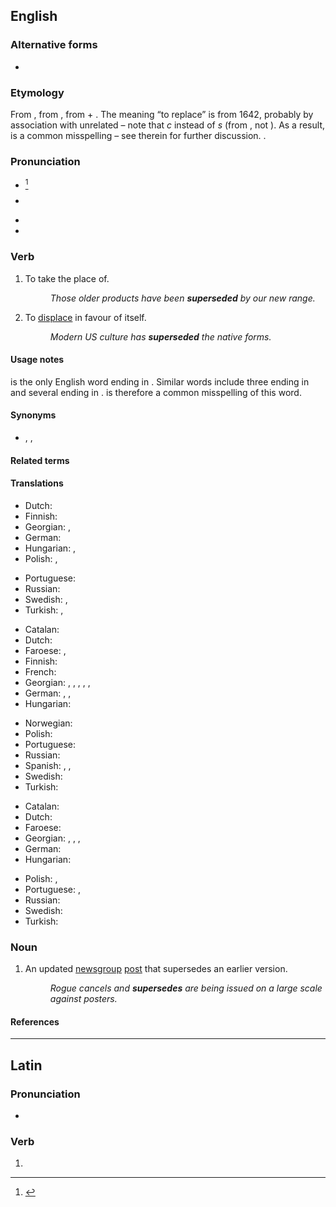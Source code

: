 ==English==

===Alternative forms===
* {{alt|en|supercede|superseed||common [[misspelling]]s}}

===Etymology===
{{root|en|ine-pro|*sed-}}
From {{der|en|frm|superseder||postpone, defer}}, from {{der|en|la|supersedeo|supersedēre}}, from {{m|la|super||over}} + {{m|la|sedeo|sedēre|to sit}}. The meaning “to replace” is from 1642, probably by association with unrelated {{m|en|precede}} – note that ''c'' instead of ''s'' (from {{m|la|cedo|cēdere|to yield}}, not {{m|la|sedeo|sedēre|to sit}}). As a result, {{m|en|supercede}} is a common misspelling – see therein for further discussion. {{doublet|en|surcease}}.

===Pronunciation===
* {{a|RP}} {{IPA|en|/ˌsuːpəˈsiːd/}}<ref>{{R:TheFreeDictionary}}</ref>
* {{a|CA|GA}} {{IPA|en|/ˌsupɚˈsiːd/}}
* {{audio|en|En-us-supersede.ogg|Audio (US)}}
* {{rhymes|en|iːd}}

===Verb===
{{en-verb}}

# {{lb|en|transitive}} To take the place of.
#: ''Those older products have been '''superseded''' by our new range.''
# {{lb|en|transitive}} To [[displace]] in favour of itself.
#: ''Modern US culture has '''superseded''' the native forms.''

====Usage notes====
{{m|en||Supersede}} is the only English word ending in {{m|en||-sede}}. Similar words include three ending in {{m|en||-ceed}} and several ending in {{m|en||-cede}}. {{m|en|supercede|Supercede}} is therefore a common misspelling of this word.

====Synonyms====
* {{sense|take the place of}} {{l|en|replace}}, {{l|en|supplant}}, {{l|en|usurp}}

====Related terms====
{{rel4|en
|supersedure
|supersession
|supersessional
|supersessionary
}}

====Translations====
{{trans-top|set aside}}
* Dutch: {{t|nl|opzij zetten}}
* Finnish: {{t+|fi|korvata}}
* Georgian: {{t|ka|განდევნის}}, {{t|ka|განდევნა}}
* German: {{t+|de|aufheben}}
* Hungarian: {{t+|hu|érvénytelenít}}, {{t|hu|[[hatály]]on [[kívül]] [[helyez]]}}
* Polish: {{t+|pl|odłożyć}}, {{t+|pl|unieważnić}}
{{trans-mid}}
* Portuguese: {{t+|pt|sobrepor}}
* Russian: {{t+|ru|смещать}}
* Swedish: {{t|sv|avlysa}}, {{t+|sv|avskaffa}}
* Turkish: {{t+|tr|yürürlükten kaldırmak}}, {{t|tr|ilgâ etmek}}
{{trans-bottom}}

{{trans-top|take the place of}}
* Catalan: {{t+|ca|substituir}}
* Dutch: {{t+|nl|vervangen}}
* Faroese: {{t|fo|koma í staðin fyri}}, {{t|fo|avloysa}}
* Finnish: {{t+|fi|korvata}}
* French: {{t+|fr|supplanter}}
* Georgian: {{t|ka|ჩაანაცვლებს}}, {{t|ka|ჩანაცვლება}}, {{t|ka|ადგილის დაკავება}}, {{t|ka|ადგილს იკავებს}}, {{t|ka|შეცვლის}}, {{t|ka|შეცვლა}}
* German: {{t+|de|ablösen}}, {{t+|de|ersetzen}}, {{t|de|den Platz einnehmen von}}
* Hungarian: {{t+|hu|helyettesít}}
{{trans-mid}}
* Norwegian: {{t|no|avløse}}
* Polish: {{t+|pl|zastąpić}}
* Portuguese: {{t+|pt|substituir}}
* Russian: {{t+|ru|замещать}}
* Spanish: {{t+|es|substituir}}, {{t+|es|sustituir}}, {{t+|es|suplantar}}
* Swedish: {{t+|sv|ersätta}}
* Turkish: {{t+|tr|yerine geçmek}}
{{trans-bottom}}

{{trans-top|displace in favour of another}}
* Catalan: {{t+|ca|reemplaçar}}
* Dutch: {{t+|nl|verdringen}}
* Faroese: {{t|fo|troka burtur}}
* Georgian: {{t|ka|ჩაანაცვლებს}}, {{t|ka|ჩანაცვლება}}, {{t|ka|შეცვლის}}, {{t|ka|შეცვლა}}
* German: {{t+|de|verdrängen}}
* Hungarian: {{t+|hu|kiszorít}}
{{trans-mid}}
* Polish: {{t+|pl|zastąpić}}, {{t+|pl|zamienić}}
* Portuguese: {{t+|pt|substituir}}, {{t+|pt|suplantar}}
* Russian: {{t+|ru|вытесня́ть}}
* Swedish: {{t|sv|tränga undan}}
* Turkish: {{t+|tr|ayağını kaydırmak}}
{{trans-bottom}}

===Noun===
{{en-noun}}

# {{lb|en|Internet}} An updated [[newsgroup]] [[post]] that supersedes an earlier version.
#: ''Rogue cancels and '''supersedes''' are being issued on a large scale against posters.''

====References====
<references/>

----

==Latin==

===Pronunciation===
* {{la-IPA|supersedē}}

===Verb===
{{la-verb-form|supersedē}}

# {{inflection of|la|supersedeō||2|s|pres|actv|impr}}